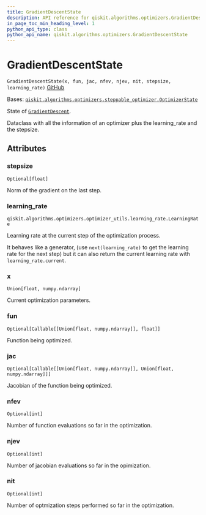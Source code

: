 ```yaml
---
title: GradientDescentState
description: API reference for qiskit.algorithms.optimizers.GradientDescentState
in_page_toc_min_heading_level: 1
python_api_type: class
python_api_name: qiskit.algorithms.optimizers.GradientDescentState
---
```


# GradientDescentState

<span id="qiskit.algorithms.optimizers.GradientDescentState" />

`GradientDescentState(x, fun, jac, nfev, njev, nit, stepsize, learning_rate)` [GitHub](https://github.com/qiskit/qiskit/tree/stable/0.22/qiskit/algorithms/optimizers/gradient_descent.py "view source code")

Bases: [`qiskit.algorithms.optimizers.steppable_optimizer.OptimizerState`](qiskit.algorithms.optimizers.OptimizerState "qiskit.algorithms.optimizers.steppable_optimizer.OptimizerState")

State of [`GradientDescent`](qiskit.algorithms.optimizers.GradientDescent "qiskit.algorithms.optimizers.GradientDescent").

Dataclass with all the information of an optimizer plus the learning\_rate and the stepsize.

## Attributes

<span id="qiskit.algorithms.optimizers.GradientDescentState.stepsize" />

### stepsize

`Optional[float]`

Norm of the gradient on the last step.

<span id="qiskit.algorithms.optimizers.GradientDescentState.learning_rate" />

### learning\_rate

`qiskit.algorithms.optimizers.optimizer_utils.learning_rate.LearningRate`

Learning rate at the current step of the optimization process.

It behaves like a generator, (use `next(learning_rate)` to get the learning rate for the next step) but it can also return the current learning rate with `learning_rate.current`.

<span id="qiskit.algorithms.optimizers.GradientDescentState.x" />

### x

`Union[float, numpy.ndarray]`

Current optimization parameters.

<span id="qiskit.algorithms.optimizers.GradientDescentState.fun" />

### fun

`Optional[Callable[[Union[float, numpy.ndarray]], float]]`

Function being optimized.

<span id="qiskit.algorithms.optimizers.GradientDescentState.jac" />

### jac

`Optional[Callable[[Union[float, numpy.ndarray]], Union[float, numpy.ndarray]]]`

Jacobian of the function being optimized.

<span id="qiskit.algorithms.optimizers.GradientDescentState.nfev" />

### nfev

`Optional[int]`

Number of function evaluations so far in the optimization.

<span id="qiskit.algorithms.optimizers.GradientDescentState.njev" />

### njev

`Optional[int]`

Number of jacobian evaluations so far in the opimization.

<span id="qiskit.algorithms.optimizers.GradientDescentState.nit" />

### nit

`Optional[int]`

Number of optmization steps performed so far in the optimization.

